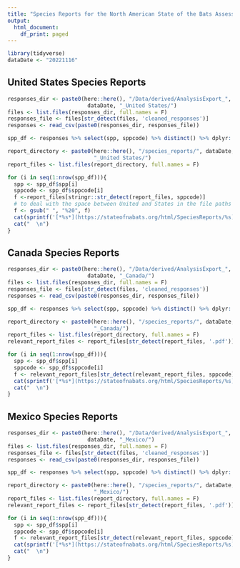 ```yaml
---
title: "Species Reports for the North American State of the Bats Assessment"
output:
  html_document:
    df_print: paged
---
```

```r
library(tidyverse)
dataDate <- "20221116"
```

## United States Species Reports
```r
responses_dir <- paste0(here::here(), "/Data/derived/AnalysisExport_",
                         dataDate, "_United States/")
files <- list.files(responses_dir, full.names = F)
responses_file <- files[str_detect(files, 'cleaned_responses')]
responses <- read_csv(paste0(responses_dir, responses_file))

spp_df <- responses %>% select(spp, sppcode) %>% distinct() %>% dplyr::arrange(spp)

report_directory <- paste0(here::here(), "/species_reports/", dataDate, 
                           "_United States/")
report_files <- list.files(report_directory, full.names = F)
```

```r
for (i in seq(1:nrow(spp_df))){
  spp <- spp_df$spp[i]
  sppcode <- spp_df$sppcode[i]
  f <-report_files[stringr::str_detect(report_files, sppcode)]
  # to deal with the space between United and States in the file paths
  f <- gsub(" ", "%20", f)
  cat(sprintf('[*%s*](https://stateofnabats.org/html/SpeciesReports/%s)', spp, f))
  cat("  \n")
}
```

## Canada Species Reports
```r
responses_dir <- paste0(here::here(), "/Data/derived/AnalysisExport_",
                         dataDate, "_Canada/")
files <- list.files(responses_dir, full.names = F)
responses_file <- files[str_detect(files, 'cleaned_responses')]
responses <- read_csv(paste0(responses_dir, responses_file))

spp_df <- responses %>% select(spp, sppcode) %>% distinct() %>% dplyr::arrange(spp)

report_directory <- paste0(here::here(), "/species_reports/", dataDate, 
                           "_Canada/")
report_files <- list.files(report_directory, full.names = F)
relevant_report_files <- report_files[str_detect(report_files, '.pdf')]
```

```r
for (i in seq(1:nrow(spp_df))){
  spp <- spp_df$spp[i]
  sppcode <- spp_df$sppcode[i]
  f <- relevant_report_files[str_detect(relevant_report_files, sppcode)]
  cat(sprintf('[*%s*](https://stateofnabats.org/html/SpeciesReports/%s)', spp, f))
  cat("  \n")
}
```

## Mexico Species Reports
```r
responses_dir <- paste0(here::here(), "/Data/derived/AnalysisExport_",
                         dataDate, "_Mexico/")
files <- list.files(responses_dir, full.names = F)
responses_file <- files[str_detect(files, 'cleaned_responses')]
responses <- read_csv(paste0(responses_dir, responses_file))

spp_df <- responses %>% select(spp, sppcode) %>% distinct() %>% dplyr::arrange(spp)

report_directory <- paste0(here::here(), "/species_reports/", dataDate, 
                           "_Mexico/")
report_files <- list.files(report_directory, full.names = F)
relevant_report_files <- report_files[str_detect(report_files, '.pdf')]
```

```r
for (i in seq(1:nrow(spp_df))){
  spp <- spp_df$spp[i]
  sppcode <- spp_df$sppcode[i]
  f <- relevant_report_files[str_detect(relevant_report_files, sppcode)]
  cat(sprintf('[*%s*](https://stateofnabats.org/html/SpeciesReports/%s)', spp, f))
  cat("  \n")
}
```